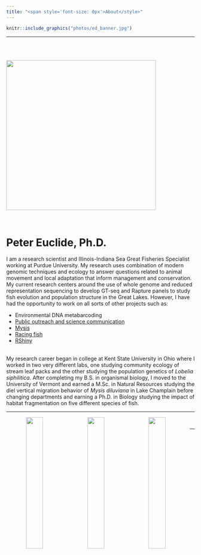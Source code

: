 ```yaml
---
title: "<span style='font-size: 0px'>About</style>"
---
```


```r

knitr::include_graphics("photos/ed_banner.jpg")

```

</script>
<div class="row">
<div class="col-xs-12 col-sm-12 text-left">

***

</script>
<br/>
<div class="row">
<div class="col-xs-12 col-sm-5 text-center">
<br/>
<img src="photos/Profile_pic.png" style="width:400px;" align = "top"/> 
</div>
<div class="col-xs-12 col-sm-7">
<br/>

# __Peter Euclide, Ph.D.__

I am a research scientist and Illinois-Indiana Sea Great Fisheries Specialist working at Purdue University. My research uses combination of modern genomic techniques and ecology to answer questions related to animal movement and local adaptation that inform management and conservation. My current research centers around the use of whole genome and reduced representation sequencing to develop GT-seq and Rapture panels to study fish evolution and population structure in the Great Lakes. However, I have had the opportunity to work on all sorts of other projects such as:

* Environmental DNA metabarcoding
* [Public outreach and science communication](https://peuclide.github.io/ed_and_out.html)
* <a href="https://peuclide.github.io/Research#mysis">Mysis</a>
* <a href="https://peuclide.github.io/Research#fish_race">Racing fish</a>
* <a href="https://peuclide.github.io/Research#apps_and_dat">RShiny</a>



</div>
</div>

<br/>
My research career began in college at Kent State University in Ohio where I worked in two very different labs, one studying community ecology of stream leaf packs and the other studying the population genetics of _Lobelia siphilitica_. After completing my B.S. in organismal biology, I moved to the University of Vermont and earned a M.Sc. in Natural Resources  studying the diel vertical migration behavior of _Mysis diluviana_ in Lake Champlain before changing departments and earning a Ph.D. in Biology studying the impact of habitat fragmentation on five different species of fish.


***

<center>
<img src="photos/LakeTrout.jpg" style="float: left; width: 30%; margin-right: 2.5%; margin-bottom: 0.5em;">
<img src="photos/WHSquare.jpg" style="float: left; width: 30%; margin-right: 2.5%; margin-bottom: 0.5em;">
<img src="photos/WALLEYE.png" style="float: left; width: 30%; margin-right: 2.5%; margin-bottom: 0.5em;">
<center>
</script>
<br/>
<div class="row">
<div class="col-xs-12 col-sm-12 text-center">

***
